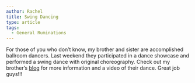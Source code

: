 ```yaml
---
author: Rachel
title: Swing Dancing
type: article
tags:
  - General Ruminations
---
```


For those of you who don’t know, my brother and sister are accomplished ballroom dancers. Last weekend they participated in a dance showcase and performed a swing dance with original choreography. Check out my brother’s [blog](http://davidpricejr.blogspot.com/2008/04/swing-brother-swing.html) for more information and a video of their dance. Great job guys!!!

